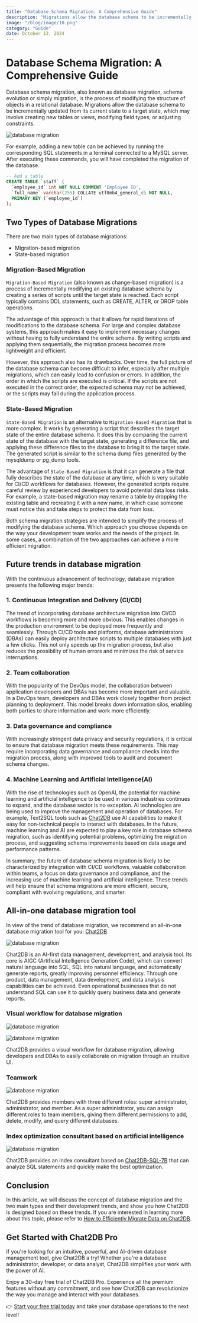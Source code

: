 ```yaml
---
title: "Database Schema Migration: A Comprehensive Guide"
description: "Migrations allow the database schema to be incrementally updated from its current state to a target state."
image: "/blog/image/10.png"
category: "Guide" 
date: October 12, 2024
---
```


# Database Schema Migration: A Comprehensive Guide


<Authors date="October 12, 2024">
  <Author name="Jing" link="https://chat2db.ai" />
</Authors>

Database schema migration, also known as database migration, schema evolution or simply migration, is the process of modifying the structure of objects in a relational database. Migrations allow the database schema to be incrementally updated from its current state to a target state, which may involve creating new tables or views, modifying field types, or adjusting constraints.

![database migration](/image/blog/migration/1.png)

For example, adding a new table can be achieved by running the corresponding SQL statements in a terminal connected to a MySQL server. After executing these commands, you will have completed the migration of the database.

```SQL
-- Add a table
CREATE TABLE `staff` (
  `employee_id` int NOT NULL COMMENT 'Employee ID',
  `full_name` varchar(255) COLLATE utf8mb4_general_ci NOT NULL,
  PRIMARY KEY (`employee_id`)
);
```

## Two Types of Database Migrations 

There are two main types of database migrations:

- Migration-based migration
- State-based migration 

### Migration-Based Migration

`Migration-Based Migration` (also known as change-based migration) is a process of incrementally modifying an existing database schema by creating a series of scripts until the target state is reached. Each script typically contains DDL statements, such as CREATE, ALTER, or DROP table operations.

The advantage of this approach is that it allows for rapid iterations of modifications to the database schema. For large and complex database systems, this approach makes it easy to implement necessary changes without having to fully understand the entire schema. By writing scripts and applying them sequentially, the migration process becomes more lightweight and efficient.

However, this approach also has its drawbacks. Over time, the full picture of the database schema can become difficult to infer, especially after multiple migrations, which can easily lead to confusion or errors. In addition, the order in which the scripts are executed is critical. If the scripts are not executed in the correct order, the expected schema may not be achieved, or the scripts may fail during the application process.

### State-Based Migration

`State-Based Migration` is an alternative to `Migration-Based Migration` that is more complex. It works by generating a script that describes the target state of the entire database schema. It does this by comparing the current state of the database with the target state, generating a difference file, and applying these difference files to the database to bring it to the target state. The generated script is similar to the schema dump files generated by the mysqldump or pg_dump tools.

The advantage of `State-Based Migration` is that it can generate a file that fully describes the state of the database at any time, which is very suitable for CI/CD workflows for databases. However, the generated scripts require careful review by experienced developers to avoid potential data loss risks. For example, a state-based migration may rename a table by dropping the existing table and recreating it with a new name, in which case someone must notice this and take steps to protect the data from loss.

Both schema migration strategies are intended to simplify the process of modifying the database schema. Which approach you choose depends on the way your development team works and the needs of the project. In some cases, a combination of the two approaches can achieve a more efficient migration.

## Future trends in database migration

With the continuous advancement of technology, database migration presents the following major trends:

### 1. Continuous Integration and Delivery (CI/CD)

The trend of incorporating database architecture migration into CI/CD workflows is becoming more and more obvious. This enables changes in the production environment to be deployed more frequently and seamlessly. Through CI/CD tools and platforms, database administrators (DBAs) can easily deploy architecture scripts to multiple databases with just a few clicks. This not only speeds up the migration process, but also reduces the possibility of human errors and minimizes the risk of service interruptions.

### 2. Team collaboration

With the popularity of the DevOps model, the collaboration between application developers and DBAs has become more important and valuable. In a DevOps team, developers and DBAs work closely together from project planning to deployment. This model breaks down information silos, enabling both parties to share information and work more efficiently.

### 3. Data governance and compliance

With increasingly stringent data privacy and security regulations, it is critical to ensure that database migration meets these requirements. This may require incorporating data governance and compliance checks into the migration process, along with improved tools to audit and document schema changes.

### 4. Machine Learning and Artificial Intelligence(AI)

With the rise of technologies such as OpenAI, the potential for machine learning and artificial intelligence to be used in various industries continues to expand, and the database sector is no exception. AI technologies are being used to improve the management and operation of databases. For example, Text2SQL tools such as [Chat2DB](https://chat2db.ai/zh-CN) use AI capabilities to make it easy for non-technical people to interact with databases. In the future, machine learning and AI are expected to play a key role in database schema migration, such as identifying potential problems, optimizing the migration process, and suggesting schema improvements based on data usage and performance patterns.

In summary, the future of database schema migration is likely to be characterized by integration with CI/CD workflows, valuable collaboration within teams, a focus on data governance and compliance, and the increasing use of machine learning and artificial intelligence. These trends will help ensure that schema migrations are more efficient, secure, compliant with evolving regulations, and smarter.

## All-in-one database migration tool

In view of the trend of database migration, we recommend an all-in-one database migration tool for you: [Chat2DB](https://chat2db.ai/zh-CN)

![database migration](/image/blog/migration/2.png)

Chat2DB is an AI-first data management, development, and analysis tool. Its core is AIGC (Artificial Intelligence Generation Code), which can convert natural language into SQL, SQL into natural language, and automatically generate reports, greatly improving personnel efficiency. Through one product, data management, data development, and data analysis capabilities can be achieved. Even operational businesses that do not understand SQL can use it to quickly query business data and generate reports.

### Visual workflow for database migration

![database migration](/image/blog/migration/3.png)

![database migration](/image/blog/migration/4.png)

Chat2DB provides a visual workflow for database migration, allowing developers and DBAs to easily collaborate on migration through an intuitive UI.

### Teamwork

![database migration](/image/blog/migration/5.png)

Chat2DB provides members with three different roles: super administrator, administrator, and member. As a super administrator, you can assign different roles to team members, giving them different permissions to add, delete, modify, and query different databases.

### Index optimization consultant based on artificial intelligence

![database migration](/image/blog/migration/6.png)

Chat2DB provides an index consultant based on [Chat2DB-SQL-7B](https://docs.chat2db.ai/zh-CN/blog/Chat2DB-SQL-7B) that can analyze SQL statements and quickly make the best optimization.

## Conclusion

In this article, we will discuss the concept of database migration and the two main types and their development trends, and show you how Chat2DB is designed based on these trends. If you are interested in learning more about this topic, please refer to [How to Efficiently Migrate Data on Chat2DB](https://docs.chat2db.ai/docs/data-migration/DBMotion).

## Get Started with Chat2DB Pro

If you're looking for an intuitive, powerful, and AI-driven database management tool, give Chat2DB a try! Whether you're a database administrator, developer, or data analyst, Chat2DB simplifies your work with the power of AI.

Enjoy a 30-day free trial of Chat2DB Pro. Experience all the premium features without any commitment, and see how Chat2DB can revolutionize the way you manage and interact with your databases.

👉 [Start your free trial today](https://chat2db.ai/pricing) and take your database operations to the next level!
